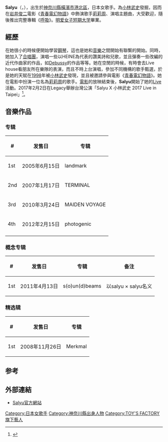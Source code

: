 {{Infobox Musician
| Name                = Salyu
| Background          = 女歌手
| Alias               = 
| Born                = {{birth date and age|1980|10|13}}
| Died                = 
|birthplace= {{JAP}}[[神奈川縣|神奈川縣]][[橫濱市|橫濱市]][[港北區_(日本)|港北區]]
| Instrument          = 
| Genre               = [[日本流行音樂|日本流行音樂]]
| Occupation          = [[歌手|歌手]]
| Years_active        = 2000年至今
| Label               = [[TOY'S_FACTORY|TOY'S FACTORY]]（2004年－）
| Production          = [[烏龍舎|烏龍舎]]
| Associated_acts     = 
| URL                 = {{official|http://www.salyu.jp/}}
}}
'''Salyu'''（{{lang|ja|サリュウ、サリュ}}，{{bd|1980年|10月13日||}}），出生於[[神奈川縣|神奈川縣]][[橫濱市|橫濱市]][[港北區_(日本)|港北區]]，日本女歌手。為[[小林武史|小林武史]]發掘，因而在[[岩井俊二|岩井俊二]]電影《[[青春電幻物語|青春電幻物語]]》中飾演歌手[[莉莉周|莉莉周]]、演唱主題曲，大受歡迎，隨後推出完整專輯《[[呼吸_(Salyu)|呼吸]]》。[[明爱女子短期大学|明爱女子短期大学]]畢業。

== 經歷 ==
在她很小的時候便開始學習[[鋼琴|鋼琴]]，這也是她和[[音樂|音樂]]之間開始有聯繫的開始。同時，她加入了[[合唱團|合唱團]]，演唱一些以HEINE為代表的讚美詩和兒歌，並且彈奏一些改編的近代作曲家的作品，如[[Debussy|Debussy]]的作品等等。她在空閒的時候，有時會去Live house看朋友所在樂隊的表演，而且不時上台演唱，參加不同機構的歌手甄選，於是她的天賦在[[1998|1998]]年被[[小林武史|小林武史]]發現，並且被邀請參與電影《[[青春電幻物語|青春電幻物語]]》。她在電影中扮演一位名為[[莉莉周|莉莉周]]的歌手。[[電影|電影]]的放映結束後，'''Salyu'''開始了她的[[Live|Live]]活動。2017年2月2日在Legacy舉辦台灣公演「Salyu X 小林武史 2017 Live in Taipei」<ref>{{Cite web |url=https://memeon-music.com/2017/12/10/salyu-livereport/ |title=【迷迷現場】再現「青春電幻物語」 Salyu x 小林武史聯手來台 |accessdate=2018-04-01 |archive-date=2018-04-04 |archive-url=https://web.archive.org/web/20180404190039/https://memeon-music.com/2017/12/10/salyu-livereport/ |dead-url=no }}</ref>。

==音樂作品==
=== 专辑 ===
{| class="wikitable"
|-
! # !! 发售日 !! 专辑
|-
| 1st || 2005年6月15日 || landmark
|-
| 2nd || 2007年1月17日 || TERMINAL
|-
| 3rd || 2010年3月24日 || MAIDEN VOYAGE
|-
| 4th || 2012年2月15日 || photogenic
|-
|}

=== 概念专辑 ===
{| class="wikitable"
|-
! # !! 发售日 !! 专辑 !! 备注
|-
| 1st || 2011年4月13日 || s(o)un(d)beams || 以salyu × salyu名义
|}

=== 精选辑 ===
{| class="wikitable"
|-
! # !! 发售日 !! 专辑
|-
| 1st || 2008年11月26日 || Merkmal
|}

==参考==
{{reflist}}

== 外部連結 ==
* [http://www.salyu.jp/ Salyu官方網站]{{Wayback|url=http://www.salyu.jp/ |date=20100801063038 }}{{ja icon}}

{{Authority control}}
{{DEFAULTSORT:Salyu}}
[[Category:日本女歌手|Category:日本女歌手]]
[[Category:神奈川縣出身人物|Category:神奈川縣出身人物]]
[[Category:TOY'S_FACTORY旗下藝人|Category:TOY'S FACTORY旗下藝人]]